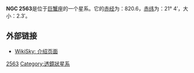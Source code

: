 '''NGC 2563'''是位于[[巨蟹座|巨蟹座]]的一个星系。它的[[赤经|赤经]]为：820.6，[[赤纬|赤纬]]为：21° 4′，大小：2.3′。

== 外部链接 ==
* [http://www.wikisky.org/?object=NGC+2563 WikiSky: 介绍页面]{{Wayback|url=http://www.wikisky.org/?object=NGC+2563 |date=20160305043606 }}

{{星系小作品}}

[[Category:巨蟹座NGC天体|2563]]
[[Category:透鏡狀星系|Category:透鏡狀星系]]
